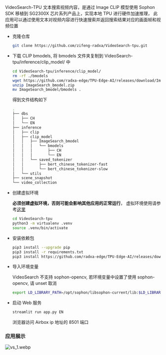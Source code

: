 VideoSearch-TPU 文本搜索视频内容，是通过 Image CLIP 模型使用 Sophon SDK 移植到 SG2300X 芯片系列产品上，实现本地 TPU 进行硬件加速推理，
此应用可以通过使用文本对视频内容进行快速搜索并返回搜索结果对应的画面帧和视频位置

- 克隆仓库

  ```bash
  git clone https://github.com/zifeng-radxa/VideoSearch-tpu.git
  ```

- 下载 CLIP bmodels, 将 bmodels 文件夹复制到 VideoSearch-tpu/inference/clip_model/ 中

  ```bash
  cd VideoSearch-tpu/inference/clip_model/
  rm -rf ./bmodels
  wget https://github.com/radxa-edge/TPU-Edge-AI/releases/download/ImageSearch/ImageSearch_bmodel.zip
  unzip ImageSearch_bmodel.zip
  mv ImageSearch_bmodel/bmodels .
  ```

  得到文件结构如下

  ```bash
  .
  ├── dbs
  │   ├── CH
  │   └── EN
  ├── inference
  │   ├── clip
  │   ├── clip_model
  │   │   ├── ImageSearch_bmodel
  │   │   │   └── bmodels
  │   │   │       ├── CH
  │   │   │       └── EN
  │   │   └── saved_tokenizer
  │   │       ├── bert_chinese_tokenizer-fast
  │   │       └── bert_chinese_tokenizer-slow
  │   └── utils
  ├── scene_snapshot
  └── video_collection
  ```

- 创建虚拟环境

  **必须创建虚拟环境，否则可能会影响其他应用的正常运行**， 虚拟环境使用请参考[这里](../app-development/virtualenv_usage)

  ```bash
  cd VideoSearch-tpu
  python3 -m virtualenv .venv
  source .venv/bin/activate
  ```

- 安装依赖包

  ```bash
  pip3 install --upgrade pip
  pip3 install -r requirements.txt
  pip3 install https://github.com/radxa-edge/TPU-Edge-AI/releases/download/v0.1.0/tpu_perf-1.2.31-py3-none-manylinux2014_aarch64.whl
  ```

- 导入环境变量

  VideoSearch 不支持 sophon-opencv, 若环境变量中设置了使用 sophon-opencv, 请 unset 取消

  ```bash
  export LD_LIBRARY_PATH=/opt/sophon/libsophon-current/lib:$LD_LIBRARY_PATH
  ```

- 启动 Web 服务

  ```bash
  streamlit run app.py EN
  ```

  浏览器访问 Airbox ip 地址的 8501 端口

### 应用展示

![vs_1.webp](/img/general-tutorial/tpu_ai/vs_1.webp)

